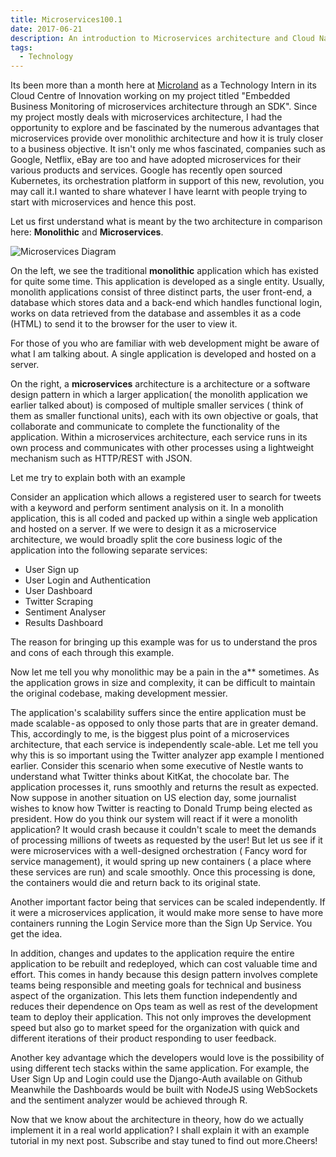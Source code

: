 ```yaml
---
title: Microservices100.1
date: 2017-06-21
description: An introduction to Microservices architecture and Cloud Native Computing.
tags:
  - Technology
---
```


Its been more than a month here at [Microland](https://microland.com/) as a Technology Intern in its Cloud Centre of Innovation working on my project titled "Embedded Business Monitoring of microservices architecture through an SDK". Since my project mostly deals with microservices architecture, I had the opportunity to explore and be fascinated by the numerous advantages that microservices provide over monolithic architecture and how it is truly closer to a business objective. It isn't only me whos fascinated, companies such as Google, Netflix, eBay are too and have adopted microservices for their various products and services. Google has recently open sourced Kubernetes, its orchestration platform in support of this new, revolution, you may call it.I wanted to share whatever I have learnt with people trying to start with microservices and hence this post.

Let us first understand what is meant by the two architecture in comparison here: **Monolithic** and **Microservices**.

![Microservices Diagram](./microservices.png)

On the left, we see the traditional **monolithic** application which has existed for quite some time. This application is developed as a single entity. Usually, monolith applications consist of three distinct parts, the user front-end, a database which stores data and a back-end which handles functional login, works on data retrieved from the database and assembles it as a code (HTML) to send it to the browser for the user to view it.

For those of you who are familiar with web development might be aware of what I am talking about. A single application is developed and hosted on a server.

On the right, a **microservices** architecture is a architecture or a software design pattern in which a larger application( the monolith application we earlier talked about) is composed of multiple smaller services ( think of them as smaller functional units), each with its own objective or goals, that collaborate and communicate to complete the functionality of the application. Within a microservices architecture, each service runs in its own process and communicates with other processes using a lightweight mechanism such as HTTP/REST with JSON.

Let me try to explain both with an example

Consider an application which allows a registered user to search for tweets with a keyword and perform sentiment analysis on it. In a monolith application, this is all coded and packed up within a single web application and hosted on a server. If we were to design it as a microservice architecture, we would broadly split the core business logic of the application into the following separate services:

 - User Sign up
 - User Login and Authentication
 - User Dashboard
 - Twitter Scraping
 - Sentiment Analyser
 - Results Dashboard

The reason for bringing up this example was for us to understand the pros and cons of each through this example.

Now let me tell you why monolithic may be a pain in the a** sometimes. As the application grows in size and complexity, it can be difficult to maintain the original codebase, making development messier.

The application's scalability suffers since the entire application must be made scalable - as opposed to only those parts that are in greater demand. This, accordingly to me, is the biggest plus point of a microservices architecture, that each service is independently scale-able. Let me tell you why this is so important using the Twitter analyzer app example I mentioned earlier. Consider this scenario when some executive of Nestle wants to understand what Twitter thinks about KitKat, the chocolate bar. The application processes it, runs smoothly and returns the result as expected. Now suppose in another situation on US election day, some journalist wishes to know how Twitter is reacting to Donald Trump being elected as president. How do you think our system will react if it were a monolith application? It would crash because it couldn't scale to meet the demands of processing millions of tweets as requested by the user! But let us see if it were microservices with a well-designed orchestration ( Fancy word for service management), it would spring up new containers ( a place where these services are run) and scale smoothly. Once this processing is done, the containers would die and return back to its original state.

Another important factor being that services can be scaled independently. If it were a microservices application, it would make more sense to have more containers running the Login Service more than the Sign Up Service. You get the idea.

In addition, changes and updates to the application require the entire application to be rebuilt and redeployed, which can cost valuable time and effort. This comes in handy because this design pattern involves complete teams being responsible and meeting goals for technical and business aspect of the organization. This lets them function independently and reduces their dependence on Ops team as well as rest of the development team to deploy their application. This not only improves the development speed but also go to market speed for the organization with quick and different iterations of their product responding to user feedback.

Another key advantage which the developers would love is the possibility of using different tech stacks within the same application. For example, the User Sign Up and Login could use the Django-Auth available on Github Meanwhile the Dashboards would be built with NodeJS using WebSockets and the sentiment analyzer would be achieved through R.

Now that we know about the architecture in theory, how do we actually implement it in a real world application? I shall explain it with an example tutorial in my next post. Subscribe and stay tuned to find out more.Cheers!
